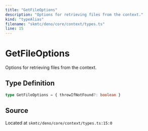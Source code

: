 ```yaml
---
title: "GetFileOptions"
description: "Options for retrieving files from the context."
kind: "typeAlias"
filename: "skmtc/deno/core/context/types.ts"
line: 15
---
```


# GetFileOptions

Options for retrieving files from the context.

## Type Definition

```typescript
type GetFileOptions = { throwIfNotFound?: boolean }
```

## Source

Located at `skmtc/deno/core/context/types.ts:15:0`
